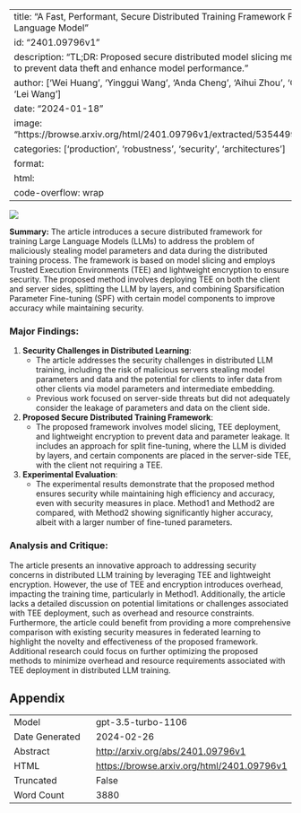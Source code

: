 
---
title: "A Fast, Performant, Secure Distributed Training Framework For Large Language Model"
id: "2401.09796v1"
description: "TL;DR: Proposed secure distributed model slicing method using TEE to prevent data theft and enhance model performance."
author: ['Wei Huang', 'Yinggui Wang', 'Anda Cheng', 'Aihui Zhou', 'Chaofan Yu', 'Lei Wang']
date: "2024-01-18"
image: "https://browse.arxiv.org/html/2401.09796v1/extracted/5354499/feature2.png"
categories: ['production', 'robustness', 'security', 'architectures']
format:
  html:
    code-overflow: wrap
---

![](https://browse.arxiv.org/html/2401.09796v1/extracted/5354499/feature2.png)

**Summary:**
The article introduces a secure distributed framework for training Large Language Models (LLMs) to address the problem of maliciously stealing model parameters and data during the distributed training process. The framework is based on model slicing and employs Trusted Execution Environments (TEE) and lightweight encryption to ensure security. The proposed method involves deploying TEE on both the client and server sides, splitting the LLM by layers, and combining Sparsification Parameter Fine-tuning (SPF) with certain model components to improve accuracy while maintaining security.

### Major Findings:
1. **Security Challenges in Distributed Learning**:
    - The article addresses the security challenges in distributed LLM training, including the risk of malicious servers stealing model parameters and data and the potential for clients to infer data from other clients via model parameters and intermediate embedding. 
    - Previous work focused on server-side threats but did not adequately consider the leakage of parameters and data on the client side.

2. **Proposed Secure Distributed Training Framework**:
    - The proposed framework involves model slicing, TEE deployment, and lightweight encryption to prevent data and parameter leakage. It includes an approach for split fine-tuning, where the LLM is divided by layers, and certain components are placed in the server-side TEE, with the client not requiring a TEE.

3. **Experimental Evaluation**:
    - The experimental results demonstrate that the proposed method ensures security while maintaining high efficiency and accuracy, even with security measures in place. Method1 and Method2 are compared, with Method2 showing significantly higher accuracy, albeit with a larger number of fine-tuned parameters.

### Analysis and Critique:
The article presents an innovative approach to addressing security concerns in distributed LLM training by leveraging TEE and lightweight encryption. However, the use of TEE and encryption introduces overhead, impacting the training time, particularly in Method1. Additionally, the article lacks a detailed discussion on potential limitations or challenges associated with TEE deployment, such as overhead and resource constraints. Furthermore, the article could benefit from providing a more comprehensive comparison with existing security measures in federated learning to highlight the novelty and effectiveness of the proposed framework. Additional research could focus on further optimizing the proposed methods to minimize overhead and resource requirements associated with TEE deployment in distributed LLM training.

## Appendix

|          |          |
|----------|----------|
| Model     | gpt-3.5-turbo-1106       |
| Date Generated     | 2024-02-26       |
| Abstract | [http://arxiv.org/abs/2401.09796v1](http://arxiv.org/abs/2401.09796v1)        |
| HTML     | [https://browse.arxiv.org/html/2401.09796v1](https://browse.arxiv.org/html/2401.09796v1)       |
| Truncated       | False       |
| Word Count       | 3880       |